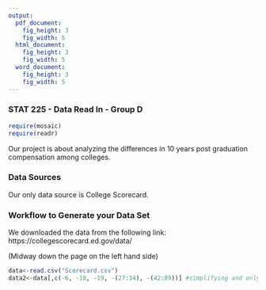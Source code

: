```yaml
---
output:
  pdf_document:
    fig_height: 3
    fig_width: 5
  html_document:
    fig_height: 3
    fig_width: 5
  word_document:
    fig_height: 3
    fig_width: 5
---
```

### STAT 225 - Data Read In - Group D

```r
require(mosaic)
require(readr)
```

Our project is about analyzing the differences in 10 years post graduation compensation among colleges. 

### Data Sources

Our only data source is College Scorecard.


### Workflow to Generate your Data Set

We downloaded the data from the following link: https://collegescorecard.ed.gov/data/

(Midway down the page on the left hand side)


```r
data<-read.csv("Scorecard.csv")
data2<-data[,c(-6, -18, -19, -(27:34), -(42:89))] #simplifying and only selecting certain columns
```

